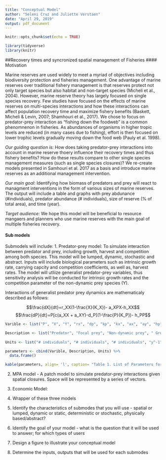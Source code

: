 ```yaml
---
title: "Conceptual Model"
author: "Seleni Cruz and Juliette Verstaen"
date: "April 29, 2019"
output: pdf_document
---
```


```r
knitr::opts_chunk$set(echo = TRUE)

library(tidyverse)
library(knitr)

```

##Recovery times and syncronized spatial management of Fisheries 
#### Motivation 

Marine reserves are used widely to meet a myriad of objectives including biodiversity protection and fisheries management. One advantage of marine reserves over traditional fishery management is that reserves protect not only target species but also habitat and non-target species (Micheli et al., 2004). However, marine reserve theory has largely focused on single species recovery. Few studies have focused on the effects of marine reserves on multi-species interactions and how these interactions can affect population recovery time and maximize fishery benefits (Baskett, Micheli & Levin, 2007; Shamhouri et al., 2017). We chose to focus on predator-prey interaction as "fishing down the foodweb" is a common phenomnenon in fisheries. As abundances of organisms in higher tropic levels are reduced (in many cases due to fishing), effort is then focused on lower trophic levels gradually moving down the food web (Pauly et al. 1998). 

*Our guiding question is:* How does taking predator-prey interactions into account in marine reserve thoery influence their recovery times and thus fishery benefits? How do these results compare to other single species management measures (such as single species closures)? We re-create models presented in Samhouri et al. 2017 as a basis and introduce marine reserves as an additional management intervention.  

*Our main goal:* Identifying how biomass of predators and prey will react to managment interventions in the form of various sizes of marine reserves. The output will include a table and graphs with prey abdunance (#individuals), predator abundance (# individuals), size of reserve (% of total area), and time (year).

*Target audience:* We hope this model will be beneficial to resource mangaers and planners who use marine reserves with the main goal of multiple fisheries recovery.

#### Sub models 
Submodels will include: 
1. Predator-prey model: To simulate interaction between predator and prey, including growth, harvest and competition among both species. This model will be lumped, dynamic, stochastic and abstract. Inputs will include biological parameters such as intrinsic growth rate, carrying capcity and competition coefficients, as well as, harvest rates. The model will utliize generalist predator-prey variables, thus sensitivity analysis will be conducted for intrinsic growth rates and the competition parameter of the non-dynamic prey species (Y).

Interactions of generalist predator prey dynamics are mathematicaly described as follows: 

$$\frac{dX}{dt}=r_XX(1-\frac{X}{K_X})- a_XPX-h_XX$$
$$\frac{dP}{dt}=P[c(a_XX + a_XY)-d_P](1-\frac{P}{K_P})- h_PP$$



```r

Varible <- list("P", "X", "Y", "rx", "dp", "kp", "kx", "ax", "ay", "hp", "hx", "c")

Description <- list("Predator", "Focal prey", "Non-dynamic prey", " Growth rate prey", "Predator mortality rate", "Predator carrying capacity", "Prey carrying capacity", "Predation rate on focal prey", "Predation rate on non-dynamic prey", "Predator harvest rate", "Focal prey harvest rate", "Predator conversion rate of prey") 
             
Units <- list("# individuals", "# individuals", "# individuals", "y^-1", "y^-1", "# individuals",  "# individuals", "# individuals^-1*y^-1", "# individuals^-1*y^-1","y^-1", "y^-1", "prey/predator"  )

parameters <- cbind(Varible, Description, Units) %>%
  data.frame()

kable(parameters, align= 'l', caption= "Table 1. List of Parameters for Predator-Prey Model")

```




2. MPA model - A patch model to simulate predator-prey interactions given spatial closures. Space will be represented by a series of vectors. 

3. Economic Model:  

4. Wrapper of these three models


1. Identify the characteristics of submodes that you will use - spatial or lumped, dynamic or static, deterministic or stochastic, physically based/abstract?
2. Identify the goal of your model  - what is the question that it will be used to answer; for which types of users
3. Design a figure to illustrate your conceptual model
4. Determine the inputs, outputs that will be used for each submodes